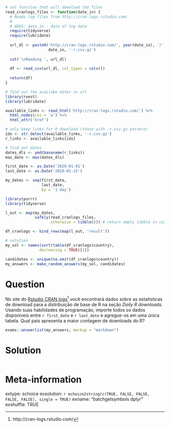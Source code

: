 ```r
# set function that will download the files
read_cranlogs_files <- function(date_in) {
  # Reads log files from http://cran-logs.rstudio.com/
  #
  # ARGS: date_in - date of log data
  require(tidyverse)
  require(lubridate)
  
  url_dl <- paste0('http://cran-logs.rstudio.com/', year(date_in), '/',
                   date_in, '-r.csv.gz')
  
  cat('\nReading ', url_dl)
  
  df <- read_csv(url_dl, col_types = cols())
  
  return(df)
}

# find out the availabe dates in url
library(rvest)
library(lubridate)

available_links <- read_html('http://cran-logs.rstudio.com/') %>%
  html_nodes(css = 'a') %>%
  html_attr('href')

# only keep links for R download (those with -r.csv.gz pattern)
idx <- str_detect(available_links, '-r.csv.gz')
r_links <- available_links[idx]

# find out dates 
dates_dls <- ymd(basename(r_links))
max_date <- max(dates_dls)

first_date <- as.Date('2020-01-01')
last_date <- as.Date('2020-01-15')

my_dates <- seq(first_date, 
                last_date, 
                by = '1 day')

library(purrr) 
library(tidyverse)

l_out <- map(my_dates, 
             safely(read_cranlogs_files, 
                    otherwise = tibble())) # return empty tibble in case of error

df_cranlogs <- bind_rows(map(l_out, 'result'))

# solution 
my_sol <- names(sort(table(df_cranlogs$country), 
               decreasing = TRUE)[1])
```

```r
candidates <- unique(na.omit(df_cranlogs$country))
my_answers <- make_random_answers(my_sol, candidates)
```

Question
========

No site do [Rstudio CRAN logs](http://cran-logs.rstudio.com/)^[http://cran-logs.rstudio.com/] você encontrará  dados sobre as estatísticas de download para a distribuição de base de R na seção _Daily R downloads_. Usando suas habilidades de programação, importe todos os dados disponíveis entre `r first_date` e `r last_date` e agregue-os em uma única tabela. Qual país apresenta a maior contagem de downloads do R? 


```r
exams::answerlist(my_answers, markup = "markdown")
```



Solution
================

```r
```


Meta-information
================
extype: schoice
exsolution: `r mchoice2string(c(TRUE, FALSE, FALSE, FALSE, FALSE), single = TRUE)`
exname: "batchgetsymbols dplyr"
exshuffle: TRUE

